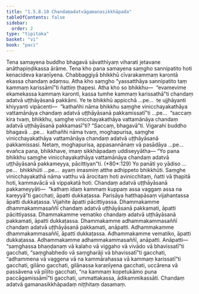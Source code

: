 ```yaml
---
title: "1.5.8.10 Chandaṃadatvāgamanasikkhāpada"
tableOfContents: false
sidebar:
  order: 2
type: "tipitaka"
basket: "vi"
book: "paci"
---
```



<DynamicBreadcrumb />

<Division number="479" book="paci" bookNo="2" page="200">

<Paragraph number="1411" book="paci">
Tena samayena buddho bhagavā sāvatthiyaṃ viharati jetavane anāthapiṇḍikassa ārāme. Tena kho pana samayena saṃgho sannipatito hoti kenacideva karaṇīyena. Chabbaggiyā bhikkhū cīvarakammaṃ karontā ekassa chandaṃ adaṃsu. Atha kho saṃgho “yassatthāya sannipatito taṃ kammaṃ karissāmī”ti ñattiṃ ṭhapesi. Atha kho so bhikkhu—  “evamevime ekamekassa kammaṃ karonti, kassa tumhe kammaṃ karissathā”ti chandaṃ adatvā uṭṭhāyāsanā pakkāmi.
</Paragraph>

<Paragraph number="1412" book="paci">
Ye te bhikkhū appicchā …pe…  te ujjhāyanti khiyyanti vipācenti—  “kathañhi nāma bhikkhu saṃghe vinicchayakathāya vattamānāya chandaṃ adatvā uṭṭhāyāsanā pakkamissatī”ti …pe…  “saccaṃ kira tvaṃ, bhikkhu, saṃghe vinicchayakathāya vattamānāya chandaṃ adatvā uṭṭhāyāsanā pakkamasī”ti? “Saccaṃ, bhagavā”ti. Vigarahi buddho bhagavā …pe…  kathañhi nāma tvaṃ, moghapurisa, saṃghe vinicchayakathāya vattamānāya chandaṃ adatvā uṭṭhāyāsanā pakkamissasi. Netaṃ, moghapurisa, appasannānaṃ vā pasādāya …pe…  evañca pana, bhikkhave, imaṃ sikkhāpadaṃ uddiseyyātha—
</Paragraph>

</Division>
<Division number="480" book="paci" bookNo="2" page="200">

<Paragraph number="1413" book="paci">
<Emphasis>“Yo pana bhikkhu saṃghe vinicchayakathāya vattamānāya chandaṃ adatvā uṭṭhāyāsanā pakkameyya, pācittiyan”</Emphasis>ti. (*80*:<Emphasis>129</Emphasis>)
</Paragraph>

</Division>
<Division number="481" book="paci" bookNo="2" page="201">

<Paragraph number="1414" book="paci">
<Emphasis>Yo panā</Emphasis>ti yo yādiso …pe…  <Emphasis>bhikkhū</Emphasis>ti …pe…  ayaṃ imasmiṃ atthe adhippeto bhikkhūti.
</Paragraph>

<Paragraph number="1415" book="paci">
<Emphasis>Saṃghe vinicchayakathā</Emphasis> nāma vatthu vā ārocitaṃ hoti avinicchitaṃ, ñatti vā ṭhapitā hoti, kammavācā vā vippakatā hoti.
</Paragraph>

<Paragraph number="1416" book="paci">
<Emphasis>Chandaṃ adatvā uṭṭhāyāsanā pakkameyyā</Emphasis>ti—  “kathaṃ idaṃ kammaṃ kuppaṃ assa vaggaṃ assa na kareyyā”ti gacchati, āpatti dukkaṭassa. Parisāya hatthapāsaṃ vijahantassa āpatti dukkaṭassa. Vijahite āpatti pācittiyassa.
</Paragraph>

</Division>
<Division number="482" book="paci" bookNo="2" page="201">

<Paragraph number="1417" book="paci">
Dhammakamme dhammakammasaññī chandaṃ adatvā uṭṭhāyāsanā pakkamati, āpatti pācittiyassa. Dhammakamme vematiko chandaṃ adatvā uṭṭhāyāsanā pakkamati, āpatti dukkaṭassa. Dhammakamme adhammakammasaññī chandaṃ adatvā uṭṭhāyāsanā pakkamati, anāpatti. Adhammakamme dhammakammasaññī, āpatti dukkaṭassa. Adhammakamme vematiko, āpatti dukkaṭassa. Adhammakamme adhammakammasaññī, anāpatti.
</Paragraph>

</Division>
<Division number="483" book="paci" bookNo="2" page="201">

<Paragraph number="1418" book="paci">
Anāpatti—  “saṃghassa bhaṇḍanaṃ vā kalaho vā viggaho vā vivādo vā bhavissatī”ti gacchati, “saṃghabhedo vā saṃgharāji vā bhavissatī”ti gacchati, “adhammena vā vaggena vā na kammārahassa vā kammaṃ karissatī”ti gacchati, gilāno gacchati, gilānassa karaṇīyena gacchati, uccārena vā passāvena vā pīḷito gacchati, “na kammaṃ kopetukāmo puna paccāgamissāmī”ti gacchati, ummattakassa, ādikammikassāti.

</Paragraph>
</Division>

<Paragraph number="1419" type="center" book="paci">
Chandaṃ adatvā gamanasikkhāpadaṃ niṭṭhitaṃ dasamaṃ.
</Paragraph>